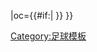 {{fb team |t=-{zh-hans:格林斯比镇;zh-hk:甘士比}-|tan=格林斯比镇足球俱乐部 |tc=England |abb={{#if:{{{abb|}}}|GRI{{0}}}} |oc={{#if:{{{oc|}}}|{{{oc}}} }} }}<!--
--><noinclude>[[Category:足球模板]]</noinclude>